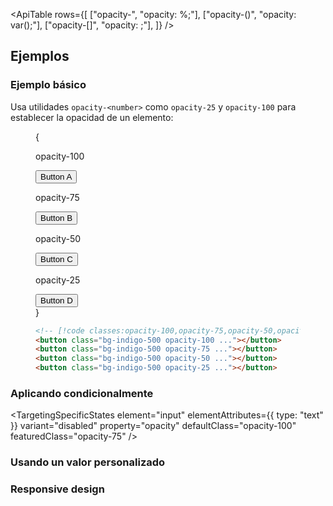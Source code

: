

<ApiTable
  rows={[
    ["opacity-<number>", "opacity: <number>%;"],
    ["opacity-(<custom-property>)", "opacity: var(<custom-property>);"],
    ["opacity-[<value>]", "opacity: <value>;"],
  ]}
/>

## Ejemplos

### Ejemplo básico

Usa utilidades `opacity-<number>` como `opacity-25` y `opacity-100` para establecer la opacidad de un elemento:

<Figure>

<Example>
  {
    <div className="flex flex-col items-center justify-center gap-8 text-sm leading-6 font-bold text-white sm:flex-row sm:gap-16">
      <div className="flex shrink-0 flex-col items-center">
        <p className="mb-3 text-center font-mono text-xs font-medium text-gray-500 dark:text-gray-400">opacity-100</p>
        <button className="rounded-md bg-indigo-500 px-4 py-2 text-sm font-semibold text-white opacity-100">
          Button A
        </button>
      </div>
      <div className="flex shrink-0 flex-col items-center">
        <p className="mb-3 text-center font-mono text-xs font-medium text-gray-500 dark:text-gray-400">opacity-75</p>
        <button className="rounded-md bg-indigo-500 px-4 py-2 text-sm font-semibold text-white opacity-75">
          Button B
        </button>
      </div>
      <div className="flex shrink-0 flex-col items-center">
        <p className="mb-3 text-center font-mono text-xs font-medium text-gray-500 dark:text-gray-400">opacity-50</p>
        <button className="rounded-md bg-indigo-500 px-4 py-2 text-sm font-semibold text-white opacity-50">
          Button C
        </button>
      </div>
      <div className="flex shrink-0 flex-col items-center">
        <p className="mb-3 text-center font-mono text-xs font-medium text-gray-500 dark:text-gray-400">opacity-25</p>
        <button className="rounded-md bg-indigo-500 px-4 py-2 text-sm font-semibold text-white opacity-25">
          Button D
        </button>
      </div>
    </div>
  }
</Example>

```html
<!-- [!code classes:opacity-100,opacity-75,opacity-50,opacity-25] -->
<button class="bg-indigo-500 opacity-100 ..."></button>
<button class="bg-indigo-500 opacity-75 ..."></button>
<button class="bg-indigo-500 opacity-50 ..."></button>
<button class="bg-indigo-500 opacity-25 ..."></button>
```

</Figure>

### Aplicando condicionalmente

<TargetingSpecificStates
  element="input"
  elementAttributes={{ type: "text" }}
  variant="disabled"
  property="opacity"
  defaultClass="opacity-100"
  featuredClass="opacity-75"
/>

### Usando un valor personalizado

<UsingACustomValue element="button" utility="opacity" value=".67" />

### Responsive design

<ResponsiveDesign element="button" property="opacity" defaultClass="opacity-50" featuredClass="opacity-100" />

